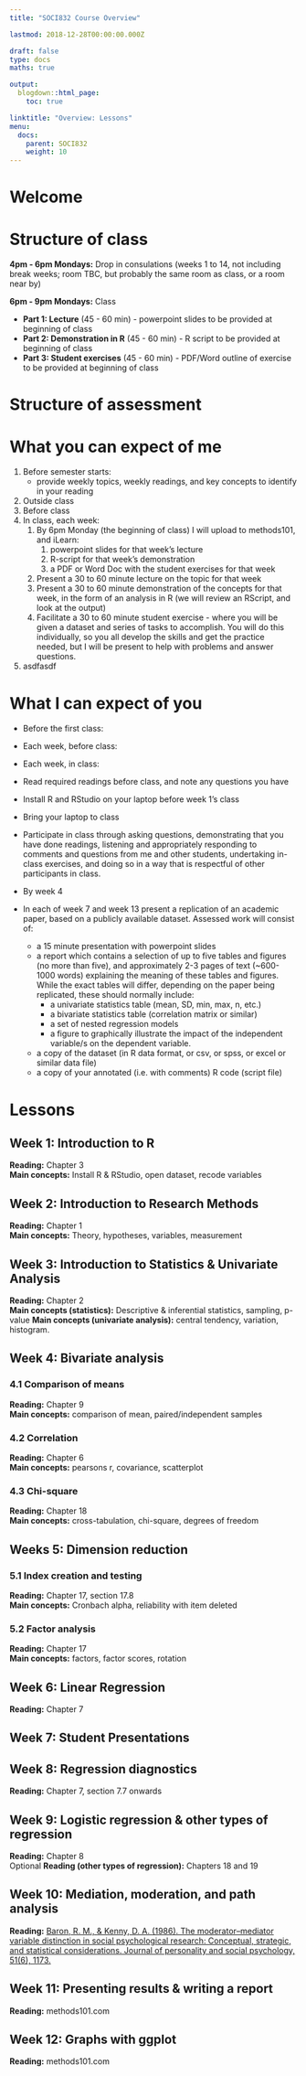 ```yaml
---
title: "SOCI832 Course Overview"

lastmod: 2018-12-28T00:00:00.000Z

draft: false
type: docs
maths: true

output:
  blogdown::html_page:
    toc: true

linktitle: "Overview: Lessons"
menu:
  docs:
    parent: SOCI832
    weight: 10
---
```


# Welcome

# Structure of class
**4pm - 6pm Mondays:** Drop in consulations (weeks 1 to 14, not including break weeks; room TBC, but probably the same room as class, or a room near by)

**6pm - 9pm Mondays:** Class

* **Part 1: Lecture** (45 - 60 min) - powerpoint slides to be provided at beginning of class 
* **Part 2: Demonstration in R** (45 - 60 min) - R script to be provided at beginning of class
* **Part 3: Student exercises** (45 - 60 min) - PDF/Word outline of exercise to be provided at beginning of class

# Structure of assessment

# What you can expect of me

1. Before semester starts:
	* provide weekly topics, weekly readings, and key concepts to identify in your reading
1. Outside class
1. Before class
1. In class, each week:
	1. By 6pm Monday (the beginning of class) I will upload to methods101, and iLearn:
		1. powerpoint slides for that week's lecture
		1. R-script for that week's demonstration
		1. a PDF or Word Doc with the student exercises for that week
	1. Present a 30 to 60 minute lecture on the topic for that week
	1. Present a 30 to 60 minute demonstration of the concepts for that week, in the form of an analysis in R (we will review an RScript, and look at the output)
	1. Facilitate a 30 to 60 minute student exercise - where you will be given a dataset and series of tasks to accomplish. You will do this individually, so you all develop the skills and get the practice needed, but I will be present to help with problems and answer questions.
1. asdfasdf



# What I can expect of you

* Before the first class:

* Each week, before class:

* Each week, in class:

* Read required readings before class, and note any questions you have
* Install R and RStudio on your laptop before week 1's class
* Bring your laptop to class
* Participate in class through asking questions, demonstrating that you have done readings, listening and appropriately responding to comments and questions from me and other students, undertaking in-class exercises, and doing so in a way that is respectful of other participants in class.
* By week 4
* In each of week 7 and week 13 present a replication of an academic paper, based on a publicly available dataset. Assessed work will consist of:
	* a 15 minute presentation with powerpoint slides
	* a report which contains a selection of up to five tables and figures (no more than five), and approximately 2-3 pages of text (~600-1000 words) explaining the meaning of these tables and figures. While the exact tables will differ, depending on the paper being replicated, these should normally include:
		* a univariate statistics table (mean, SD, min, max, n, etc.)
		* a bivariate statistics table (correlation matrix or similar)
		* a set of nested regression models
		* a figure to graphically illustrate the impact of the independent variable/s on the dependent variable.
	* a copy of the dataset (in R data format, or csv, or spss, or excel or similar data file)
	* a copy of your annotated (i.e. with comments) R code (script file)



# Lessons

## Week 1: Introduction to R
**Reading:** Chapter 3 <br>
**Main concepts:** Install R & RStudio, open dataset, recode variables

## Week 2: Introduction to Research Methods
**Reading:** Chapter 1 <br>
**Main concepts:** Theory, hypotheses, variables, measurement

## Week 3: Introduction to Statistics & Univariate Analysis
**Reading:** Chapter 2 <br>
**Main concepts (statistics):** Descriptive & inferential statistics, sampling, p-value
**Main concepts (univariate analysis):** central tendency, variation, histogram.

## Week 4: Bivariate analysis
### 4.1 Comparison of means
**Reading:** Chapter 9 <br>
**Main concepts:** comparison of mean, paired/independent samples

### 4.2 Correlation
**Reading:** Chapter 6 <br>
**Main concepts:** pearsons r, covariance, scatterplot

### 4.3 Chi-square
**Reading:** Chapter 18 <br>
**Main concepts:** cross-tabulation, chi-square, degrees of freedom

## Weeks 5: Dimension reduction
### 5.1 Index creation and testing
**Reading:** Chapter 17, section 17.8 <br>
**Main concepts:** Cronbach alpha, reliability with item deleted

### 5.2 Factor analysis
**Reading:** Chapter 17 <br>
**Main concepts:** factors, factor scores, rotation

## Week 6: Linear Regression
**Reading:** Chapter 7

## Week 7: Student Presentations

## Week 8: Regression diagnostics
**Reading:** Chapter 7, section 7.7 onwards

## Week 9: Logistic regression & other types of regression
**Reading:** Chapter 8 <br>
Optional **Reading (other types of regression):** Chapters 18 and 19

## Week 10: Mediation, moderation, and path analysis
**Reading:** [Baron, R. M., & Kenny, D. A. (1986). The moderator–mediator variable distinction in social psychological research: Conceptual, strategic, and statistical considerations. Journal of personality and social psychology, 51(6), 1173.](http://webcom.upmf-grenoble.fr/LIP/Perso/DMuller/GSERM/Articles/Journal%20of%20Personality%20and%20Social%20Psychology%201986%20Baron.pdf)

## Week 11: Presenting results & writing a report
**Reading:** methods101.com

## Week 12: Graphs with ggplot
**Reading:** methods101.com

